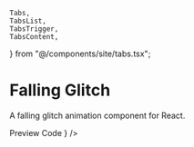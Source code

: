     Tabs,
    TabsList,
    TabsTrigger,
    TabsContent,
} from "@/components/site/tabs.tsx";

<AI dir="left"/>

# Falling Glitch
A falling glitch animation component for React.

<Tabs defaultValue="preview" className="">
  <TabsList>
    <TabsTrigger value="preview">Preview</TabsTrigger>
    <TabsTrigger value="code">Code</TabsTrigger>
  </TabsList>
  <TabsContent value="preview">
    <ComponentRenderer component={<FallingGlitchAn />} />
  </TabsContent>
  <TabsContent value="code">
    <CodeBlock filePath="src/app/docs/falling-glitch/falling-glitch.tsx" />
  </TabsContent>
</Tabs>

